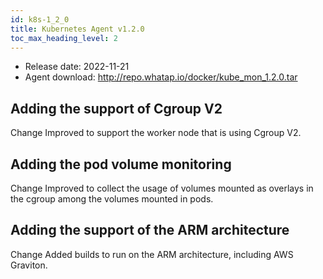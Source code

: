 ```yaml
---
id: k8s-1_2_0
title: Kubernetes Agent v1.2.0
toc_max_heading_level: 2
---
```



-   Release date: 2022-11-21
-   Agent download: http://repo.whatap.io/docker/kube_mon_1.2.0.tar

## Adding the support of Cgroup V2

<Status>Change</Status> Improved to support the worker node that is using Cgroup V2.

## Adding the pod volume monitoring

<Status>Change</Status> Improved to collect the usage of volumes mounted as overlays in the cgroup among the volumes mounted in pods.

## Adding the support of the ARM architecture

<Status>Change</Status> Added builds to run on the ARM architecture, including AWS Graviton.
